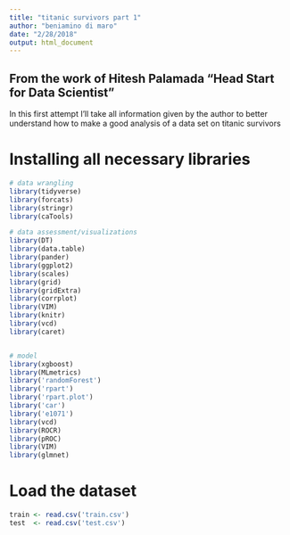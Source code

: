 ```yaml
---
title: "titanic survivors part 1"
author: "beniamino di maro"
date: "2/28/2018"
output: html_document
---
```


## From the work of Hitesh Palamada "Head Start for Data Scientist"

In this first attempt I'll take all information given by the author to better understand how to make a good analysis
of a data set on titanic survivors

# Installing all necessary libraries

```r
# data wrangling
library(tidyverse)
library(forcats)
library(stringr)
library(caTools)

# data assessment/visualizations
library(DT)
library(data.table)
library(pander)
library(ggplot2)
library(scales)
library(grid)
library(gridExtra)
library(corrplot)
library(VIM) 
library(knitr)
library(vcd)
library(caret)


# model
library(xgboost)
library(MLmetrics)
library('randomForest') 
library('rpart')
library('rpart.plot')
library('car')
library('e1071')
library(vcd)
library(ROCR)
library(pROC)
library(VIM)
library(glmnet) 
```

# Load the dataset

```r
train <- read.csv('train.csv')
test  <- read.csv('test.csv')
```

